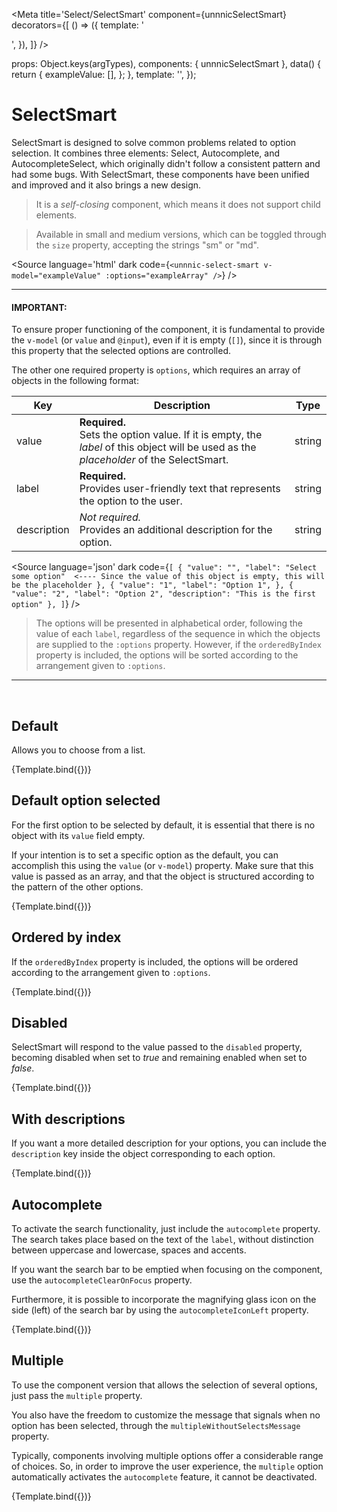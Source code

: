 
<Meta
  title='Select/SelectSmart'
  component={unnnicSelectSmart}
  decorators={[
    () => ({
      template: '<div style="marginBottom: 200px"><story /></div>',
    }),
  ]}
/>

  props: Object.keys(argTypes),
  components: { unnnicSelectSmart },
  data() {
    return {
      exampleValue: [],
    };
  },
  template: '<unnnic-select-smart v-model="exampleValue" v-bind="$props" />',
});

# SelectSmart

SelectSmart is designed to solve common problems related to option selection. 
It combines three elements: Select, Autocomplete, and AutocompleteSelect, which 
originally didn't follow a consistent pattern and had some bugs. With SelectSmart, 
these components have been unified and improved and it also brings a new design.

> It is a _self-closing_ component, which means it does not support child elements.

> Available in small and medium versions, which can be toggled through the 
`size` property, accepting the strings "sm" or "md".

<Source
  language='html'
  dark
  code={`
<unnnic-select-smart v-model="exampleValue" :options="exampleArray" />
  `}
/>

---

#### **IMPORTANT:**

To ensure proper functioning of the component, it is fundamental to provide the `v-model` 
(or `value` and `@input`), even if it is empty (`[]`), since it is through this property 
that the selected options are controlled.

The other one required property is `options`, which requires an array of objects in the following format:

| Key       | Description                                                                                                                            | Type   |
| ----------- | ------------------------------------------------------------------------------------------------------------------------------------ | ------ |
| value       | **Required.**<br/>Sets the option value. If it is empty, the _label_ of this object will be used as the _placeholder_ of the SelectSmart. | string |
| label       | **Required.**<br/>Provides user-friendly text that represents the option to the user.                                                | string |
| description | _Not required._<br/>Provides an additional description for the option.                                                               | string |

<Source
  language='json'
  dark
  code={`
[
  {
    "value": "",
    "label": "Select some option"  <---- Since the value of this object is empty, this will be the placeholder
  },
  {
    "value": "1",
    "label": "Option 1",
  },
  {
    "value": "2",
    "label": "Option 2",
    "description": "This is the first option"
  },
]
  `}
/>

> The options will be presented in alphabetical order, following the value of each `label`, 
regardless of the sequence in which the objects are supplied to the `:options` property. 
However, if the `orderedByIndex` property is included, the options will be sorted 
according to the arrangement given to `:options`. 

---
<br />

## Default

Allows you to choose from a list.

<Canvas>
  <Story
    name='Default'
    args={{
      options: [
        { value: "", label: "Select some option" },
        { value: "5", label: "Option 5" },
        { value: "3", label: "Option 3" },
        { value: "1", label: "Option 1" },
        { value: "4", label: "Option 4" },
        { value: "2", label: "Option 2" },
        { value: "6", label: "Option 6" },
        { value: "7", label: "Option 7" },
      ],
    }}>
    {Template.bind({})}
  </Story>
</Canvas>

## Default option selected

For the first option to be selected by default, it is essential that 
there is no object with its `value` field empty.

If your intention is to set a specific option as the default, you can 
accomplish this using the `value` (or `v-model`) property. Make sure that this 
value is passed as an array, and that the object is structured according to the 
pattern of the other options.

<Canvas>
  <Story
    name='FirstSelected'
    args={{
      options: [
        { value: "1", label: "Option 1" },
        { value: "2", label: "Option 2" },
        { value: "3", label: "Option 3" },
        { value: "4", label: "Option 4" },
        { value: "5", label: "Option 5" },
      ],
    }}>
    {Template.bind({})}
  </Story>
</Canvas>

## Ordered by index

If the `orderedByIndex` property is included, the options will 
be ordered according to the arrangement given to `:options`.

<Canvas>
  <Story
    name='OrderedByIndex'
    args={{
      options: [
        { value: "5", label: "Option 5" },
        { value: "3", label: "Option 3" },
        { value: "1", label: "Option 1" },
        { value: "4", label: "Option 4" },
        { value: "2", label: "Option 2" },
      ],
      orderedByIndex: true,
    }}>
    {Template.bind({})}
  </Story>
</Canvas>

## Disabled

SelectSmart will respond to the value passed to the `disabled` property, 
becoming disabled when set to _true_ and remaining enabled when set to _false_.

<Canvas>
  <Story
    name='Disabled'
    args={{
      options: [{ value: "", label: "Select some option" }],
      disabled: true,
    }}>
    {Template.bind({})}
  </Story>
</Canvas>

## With descriptions

If you want a more detailed description for your options, you can include the 
`description` key inside the object corresponding to each option.

<Canvas>
  <Story
    name='WithDescriptions'
    args={{
      options: [
        { value: "", label: "Select some option" },
        { value: "1", label: "Option 1", description: "This is the first option" },
        { value: "2", label: "Option 2", description: "Another alternative you can consider" },
        { value: "3", label: "Option 3", description: "A third option for your consideration" },
        { value: "4", label: "Option 4", description: "Yet another choice among the options" },
        { value: "5", label: "Option 5", description: "The last option available for selection" },
      ],
    }}>
    {Template.bind({})}
  </Story>
</Canvas>

## Autocomplete

To activate the search functionality, just include the `autocomplete` property. 
The search takes place based on the text of the `label`, without distinction 
between uppercase and lowercase, spaces and accents.

If you want the search bar to be emptied when focusing on the component, use 
the `autocompleteClearOnFocus` property.

Furthermore, it is possible to incorporate the magnifying glass icon on the side (left) of 
the search bar by using the `autocompleteIconLeft` property.

<Canvas>
  <Story
    name='Autocomplete'
    args={{
      options: [
        { value: "", label: "Select some option" },
        { value: "united_states", label: "Estados Unidos" },
        { value: "brazil", label: "Brasil" },
        { value: "china", label: "China" },
        { value: "india", label: "Índia" },
        { value: "russia", label: "Rússia" },
        { value: "japan", label: "Japão" },
        { value: "germany", label: "Alemanha" },
        { value: "france", label: "França" },
        { value: "canada", label: "Canadá" },
        { value: "australia", label: "Austrália" },
        { value: "south_korea", label: "Coreia do Sul" },
        { value: "mexico", label: "México" },
        { value: "egypt", label: "Egito" },
        { value: "south_africa", label: "África do Sul" },
        { value: "turkey", label: "Turquia" },
        { value: "nigeria", label: "Nigéria" },
        { value: "argentina", label: "Argentina" },
        { value: "italy", label: "Itália" },
        { value: "spain", label: "Espanha" },
        { value: "saudi_arabia", label: "Arábia Saudita" },
      ],
      autocomplete: true,
      autocompleteClearOnFocus: true,
      autocompleteIconLeft: true,
    }}>
    {Template.bind({})}
  </Story>
</Canvas>

## Multiple

To use the component version that allows the selection of 
several options, just pass the `multiple` property.

You also have the freedom to customize the message that signals 
when no option has been selected, through the `multipleWithoutSelectsMessage` property.

Typically, components involving multiple options offer a considerable range 
of choices. So, in order to improve the user experience, the `multiple` option 
automatically activates the `autocomplete` feature, it cannot be deactivated.

<Canvas>
  <Story
    name='Multiple'
    args={{
      options: [
        { value: "", label: "Select some countries" },
        { value: "united_states", label: "Estados Unidos" },
        { value: "brazil", label: "Brasil" },
        { value: "china", label: "China" },
        { value: "india", label: "Índia" },
        { value: "russia", label: "Rússia" },
        { value: "japan", label: "Japão" },
        { value: "germany", label: "Alemanha" },
        { value: "france", label: "França" },
        { value: "canada", label: "Canadá" },
        { value: "australia", label: "Austrália" },
        { value: "south_korea", label: "Coreia do Sul" },
        { value: "mexico", label: "México" },
        { value: "egypt", label: "Egito" },
        { value: "south_africa", label: "África do Sul" },
        { value: "turkey", label: "Turquia" },
        { value: "nigeria", label: "Nigéria" },
        { value: "argentina", label: "Argentina" },
        { value: "italy", label: "Itália" },
        { value: "spain", label: "Espanha" },
        { value: "saudi_arabia", label: "Arábia Saudita" },
      ],
      multiple: true,
      multipleWithoutSelectsMessage: 'No country selected yet :(',
    }}>
    {Template.bind({})}
  </Story>
</Canvas>
